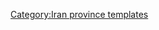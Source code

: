 {{Navbox
 | name = Khuzestan Province
 | title = [[File:Flag of Iran.svg|30px]] [[胡齊斯坦省]]
 | state    = {{{state|autocollapse}}}
|listclass = hlist
 | image =[[Image:Khuzestan in Iran.svg|150px]]

 | group1 = [[首都]]
 | list1 = 
[[阿瓦士]] 

|group2  ='''[[县 (伊朗)]] (A-K)'''<br/>and '''[[伊朗城市列表]]'''
|list2   ={{Navbox subgroup
|groupstyle = width:15em;
|liststyle = width:auto;
| group1 ={{tsl|en|Abadan County||Abadan County}}
| list1  =
* [[阿巴丹]]
* [[阿爾萬德凱納爾]]
| group2 ={{tsl|en|Aghajari County||Aghajari County}}
| list2  =
* [[阿加賈里]]
| group3 ={{tsl|en|Ahvaz County||Ahvaz County}}
| list3  =
* [[阿瓦士]]
| group4 ={{tsl|en|Andika County||Andika County}}
| list4  =
* {{tsl|en| Qaleh-ye Khvajeh|| Qaleh-ye Khvajeh}}
| group5 ={{tsl|en|Andimeshk County||Andimeshk County}}
| list5  =
* [[安迪梅什克]]
* {{tsl|en|Hoseyniyeh||Hoseyniyeh}}
| group6  ={{tsl|en|Bagh-e Malek County||Bagh-e Malek County}} 
| list6   =
* {{tsl|en|Bagh-e Malek||Bagh-e Malek}}
* {{tsl|en|Qaleh Tall||Qaleh Tall}}
* {{tsl|en|Seydun||Seydun}}
| group7  ={{tsl|en|Bavi County||Bavi County}} 
| list7   =
* [[拉明 (胡齊斯坦省)]]
* {{tsl|en|Sheyban, Iran||Sheyban}}
* [[韋斯 (胡齊斯坦省)]]
| group8 ={{tsl|en|Behbahan County||Behbahan County}}
| list8  =
* [[貝赫貝漢]]
* [[薩爾達什特 (胡齊斯坦省)]]
| group9 ={{tsl|en|Dasht-e Azadegan County||Dasht-e Azadegan County}}
| list9  =
* [[蘇桑蓋爾德]]
* {{tsl|en|Bostan, Iran||Bostan}}
| group10 ={{tsl|en|Dezful County||Dezful County}}
| list10  =
* [[迪茲富勒]]
* {{tsl|en|Dezab||Dezab}}
* [[米揚魯德]]
* [[薩菲阿巴德]]
* {{tsl|en|Saland, Iran||Saland}}
| group11 ={{tsl|en|Gotvand County||Gotvand County}}
| list11  =
* {{tsl|en|Gotvand||Gotvand}}
* {{tsl|en|Jannat Makan||Jannat Makan}}
| group12 ={{tsl|en|Haftkel County||Haftkel County}}
| list12  =
* [[哈夫特蓋勒]]
| group13 ={{tsl|en|Hendijan County||Hendijan County}}
| list13  =
* [[亨迪詹]]
* {{tsl|en|Zohreh||Zohreh}}
| group14 ={{tsl|en|Hoveyzeh County||Hoveyzeh County}}
| list14  =
* [[霍韋伊澤]]
* {{tsl|en|Rafi, Iran||Rafi}}
| group15 ={{tsl|en|Izeh County||Izeh County}}
| list15  =
* [[伊澤 (伊朗)]]
* {{tsl|en|Dehdez||Dehdez}}
| group16 ={{tsl|en|Karun County||Karun County}}
| list16  =
* {{tsl|en|Karun, Khuzestan||Karun}}
| group17 ={{tsl|en|Khorramshahr County||Khorramshahr County}}
| list17  =
* [[霍拉姆沙赫尔]]
* {{tsl|en|Minushahr||Minushahr}}
* {{tsl|en|Moqavemat||Moqavemat}}
}}

|group3  ='''[[县 (伊朗)]] (L-Z)'''<br/>and '''[[伊朗城市列表]]'''
|list3   ={{Navbox subgroup
|groupstyle = width:15em;
|liststyle = width:auto;
| group1 = {{tsl|en|Lali County||Lali County}} 
| list1  =
* [[拉利]]
| group2 = {{tsl|en|Mahshahr County||Mahshahr County}}
| list2  =
* [[馬赫夏赫爾港]]
* [[霍梅尼港]]
* [[占蘭]]
| group3 ={{tsl|en|Masjed Soleyman County||Masjed Soleyman County}} 
| list3  =
* [[馬斯吉德蘇萊曼]]
| group4 = {{tsl|en|Omidiyeh County||Omidiyeh County}} 
| list4  =
* [[歐米迪耶]]
* {{tsl|en|Jayezan||Jayezan}}
| group5 = {{tsl|en|Ramhormoz County||Ramhormoz County}} 
| list5  =
* [[拉姆霍爾木茲]]
| group6 = {{tsl|en|Ramshir County||Ramshir County}} 
| list6  =
* [[拉姆希爾]]
| group7 = {{tsl|en|Shadegan County||Shadegan County}} 
| list7  =
* [[沙代甘]]
| group8 = {{tsl|en|Shush County||Shush County}}
| list8  =
* {{tsl|en|Shush, Iran||Shush}}
* [[阿爾萬]]
* {{tsl|en|Horr, Iran||Horr}}
| group9 = {{tsl|en|Shushtar County||Shushtar County}} 
| list9  =
* [[舒什塔爾]]
}}

 | group4 = [[旅游]]
 | list4 = 
* Abadan's museum
* {{tsl|en|Academy of Gundishapur||Gundishapur}}
* Acropole of Shush
* Apadana in Susa
* Arjan castle, Behbahan
* Asak ancient city, Hendijan
* Chagadom tappe fire temple
* Chogha Mish [[原始埃蘭]] site
* [[恰高·占比尔]]
* Dav o Dokhtar castle, Ramhormoz
* {{tsl|en|Dez Dam||Dez Dam}}
* {{tsl|en|Eshkaft-e Salman||Eshkaft-e Salman}}
* Gargar bridge, Shushtar
* {{tsl|en|Haft Tepe||Haft Tepe}}
* Hoor-al-azim lagoon
* Imamzadeh Roudband, Dezful
* Imamzadeh Sabz-e-ghaba, Dezful
* {{tsl|en|Karkheh Dam||Karkheh dam}}
* Khorramshahr mosque, {{tsl|en|Battle of Khorramshahr||Battle of Khorramshahr}}
* {{tsl|en|Kul-e Farah||Kul-e Farah}}
* lake of {{tsl|en|Karkheh River||Karkheh}} dam
* Lake of [[卡伦河 (伊朗)]]
* Lali bridge
* Meyangaran lagoon
* Rangooni's mosque
* Salasel castle, Shushtar
* Shadegan lagoon
* Shevi waterfall, Dezful
* Shush-Daniel
* {{tsl|en|Band-e Kaisar||Shushtar Historical Hydraulic System}}
* Shushtar Watermills
* [[蘇薩]]
* {{tsl|en|Shush Castle||Shush Castle}}
* {{tsl|en|Taryana||Taryana}}
* Tobiron valley, Dezful
* Tomb of Daniel, Shush
* White bridge, Ahvaz
* {{tsl|en|Ya'qub-i Laith Saffari||Ya'qub-i Laith}}'s tomb, Dezful
 | group5 = populated places
 | list5 = 
*{{tsl|en|List of cities, towns and villages in Khuzestan Province||List of cities, towns and villages in Khuzestan Province}}
}}<noinclude>
{{collapsible option}}
[[Category:Iran province templates]]
</noinclude>